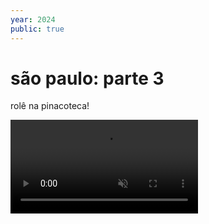 ```yaml
---
year: 2024
public: true
---
```



# são paulo: parte 3

rolê na pinacoteca!

<video src={video1} autoplay loop muted />

![2](./2.jpg)

![3](./3.jpg)

![4](./4.jpg)

![6](./6.jpg)

![7](./7.jpg)

